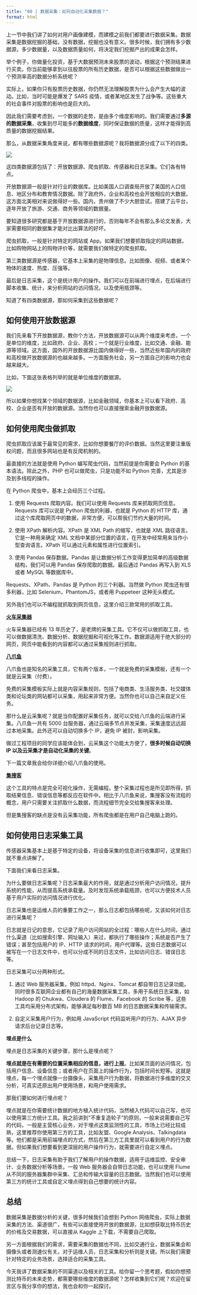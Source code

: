 ```yaml
---
title: "08 | 数据采集：如何自动化采集数据？"
format: html
---
```


上一节中我们讲了如何对用户画像建模，而建模之前我们都要进行数据采集。数据采集是数据挖掘的基础，没有数据，挖掘也没有意义。很多时候，我们拥有多少数据源，多少数据量，以及数据质量如何，将决定我们挖掘产出的成果会怎样。

举个例子，你做量化投资，基于大数据预测未来股票的波动，根据这个预测结果进行买卖。你当前能够拿到以往股票的所有历史数据，是否可以根据这些数据做出一个预测率高的数据分析系统呢？

实际上，如果你只有股票历史数据，你仍然无法理解股票为什么会产生大幅的波动。比如，当时可能是爆发了 SARS 疫情，或者某地区发生了战争等。这些重大的社会事件对股票的影响也是巨大的。

因此我们需要考虑到，一个数据的走势，是由多个维度影响的。我们需要通过**多源的数据采集**，收集到尽可能多的**数据维度**，同时保证数据的质量，这样才能得到高质量的数据挖掘结果。

那么，从数据采集角度来说，都有哪些数据源呢？我将数据源分成了以下的四类。

![](https://static001.geekbang.org/resource/image/2e/7e/2e26981a785f7a6e2523f052cd38277e.jpg?wh=2183*1545)

这四类数据源包括了：开放数据源、爬虫抓取、传感器和日志采集。它们各有特点。

开放数据源一般是针对行业的数据库。比如美国人口调查局开放了美国的人口信息、地区分布和教育情况数据。除了政府外，企业和高校也会开放相应的大数据，这方面北美相对来说做得好一些。国内，贵州做了不少大胆尝试，搭建了云平台，逐年开放了旅游、交通、商务等领域的数据量。

要知道很多研究都是基于开放数据源进行的，否则每年不会有那么多论文发表，大家需要相同的数据集才能对比出算法的好坏。

爬虫抓取，一般是针对特定的网站或 App。如果我们想要抓取指定的网站数据，比如购物网站上的购物评价等，就需要我们做特定的爬虫抓取。

第三类数据源是传感器，它基本上采集的是物理信息。比如图像、视频、或者某个物体的速度、热度、压强等。

最后是日志采集，这个是统计用户的操作。我们可以在前端进行埋点，在后端进行脚本收集、统计，来分析网站的访问情况，以及使用瓶颈等。

知道了有四类数据源，那如何采集到这些数据呢？

## **如何使用开放数据源**

我们先来看下开放数据源，教你个方法，开放数据源可以从两个维度来考虑，一个是单位的维度，比如政府、企业、高校；一个就是行业维度，比如交通、金融、能源等领域。这方面，国外的开放数据源比国内做得好一些，当然近些年国内的政府和高校做开放数据源的也越来越多。一方面服务社会，另一方面自己的影响力也会越来越大。

比如，下面这张表格列举的就是单位维度的数据源。

![](https://static001.geekbang.org/resource/image/da/03/da6c227cf944dcd740e23ad833c85203.jpg?wh=643*905)

所以如果你想找某个领域的数据源，比如金融领域，你基本上可以看下政府、高校、企业是否有开放的数据源。当然你也可以直接搜索金融开放数据源。

## **如何使用爬虫做抓取**

爬虫抓取应该属于最常见的需求，比如你想要餐厅的评价数据。当然这里要注重版权问题，而且很多网站也是有反爬机制的。

最直接的方法就是使用 Python 编写爬虫代码，当然前提是你需要会 Python 的基本语法。除此之外，PHP 也可以做爬虫，只是功能不如 Python 完善，尤其是涉及到多线程的操作。

在 Python 爬虫中，基本上会经历三个过程。

1.  使用 Requests 爬取内容。我们可以使用 Requests 库来抓取网页信息。Requests 库可以说是 Python 爬虫的利器，也就是 Python 的 HTTP 库，通过这个库爬取网页中的数据，非常方便，可以帮我们节约大量的时间。

2.  使用 XPath 解析内容。XPath 是 XML Path 的缩写，也就是 XML 路径语言。它是一种用来确定 XML 文档中某部分位置的语言，在开发中经常用来当作小型查询语言。XPath 可以通过元素和属性进行位置索引。

3.  使用 Pandas 保存数据。Pandas 是让数据分析工作变得更加简单的高级数据结构，我们可以用 Pandas 保存爬取的数据。最后通过 Pandas 再写入到 XLS 或者 MySQL 等数据库中。

Requests、XPath、Pandas 是 Python 的三个利器。当然做 Python 爬虫还有很多利器，比如 Selenium，PhantomJS，或者用 Puppeteer 这种无头模式。

另外我们也可以不编程就抓取到网页信息，这里介绍三款常用的抓取工具。

[**火车采集器**](http://www.locoy.com/)

火车采集器已经有 13 年历史了，是老牌的采集工具。它不仅可以做抓取工具，也可以做数据清洗、数据分析、数据挖掘和可视化等工作。数据源适用于绝大部分的网页，网页中能看到的内容都可以通过采集规则进行抓取。

[**八爪鱼**](http://www.bazhuayu.com/)

八爪鱼也是知名的采集工具，它有两个版本，一个就是免费的采集模板，还有一个就是云采集（付费）。

免费的采集模板实际上就是内容采集规则，包括了电商类、生活服务类、社交媒体类和论坛类的网站都可以采集，用起来非常方便。当然你也可以自己来自定义任务。

那什么是云采集呢？就是当你配置好采集任务，就可以交给八爪鱼的云端进行采集。八爪鱼一共有 5000 台服务器，通过云端多节点并发采集，采集速度远远超过本地采集。此外还可以自动切换多个 IP，避免 IP 被封，影响采集。

做过工程项目的同学应该能体会到，云采集这个功能太方便了，**很多时候自动切换 IP 以及云采集才是自动化采集的关键**。

下一篇文章我会给你详细介绍八爪鱼的使用。

[**集搜客**](http://www.gooseeker.com/)

这个工具的特点是完全可视化操作，无需编程。整个采集过程也是所见即所得，抓取结果信息、错误信息等都反应在软件中。相比于八爪鱼来说，集搜客没有流程的概念，用户只需要关注抓取什么数据，而流程细节完全交给集搜客来处理。

但是集搜客的缺点是没有云采集功能，所有爬虫都是在用户自己电脑上跑的。

## **如何使用日志采集工具**

传感器采集基本上是基于特定的设备，将设备采集的信息进行收集即可，这里我们就不重点讲解了。

下面我们来看日志采集。

为什么要做日志采集呢？日志采集最大的作用，就是通过分析用户访问情况，提升系统的性能，从而提高系统承载量。及时发现系统承载瓶颈，也可以方便技术人员基于用户实际的访问情况进行优化。

日志采集也是运维人员的重要工作之一，那么日志都包括哪些呢，又该如何对日志进行采集呢？

日志就是日记的意思，它记录了用户访问网站的全过程：哪些人在什么时间，通过什么渠道（比如搜索引擎、网址输入）来过，都执行了哪些操作；系统是否产生了错误；甚至包括用户的 IP、HTTP 请求的时间，用户代理等。这些日志数据可以被写在一个日志文件中，也可以分成不同的日志文件，比如访问日志、错误日志等。

日志采集可以分两种形式。

1.  通过 Web 服务器采集，例如 httpd、Nginx、Tomcat 都自带日志记录功能。同时很多互联网企业都有自己的海量数据采集工具，多用于系统日志采集，如 Hadoop 的 Chukwa、Cloudera 的 Flume、Facebook 的 Scribe 等，这些工具均采用分布式架构，能够满足每秒数百 MB 的日志数据采集和传输需求。

2.  自定义采集用户行为，例如用 JavaScript 代码监听用户的行为、AJAX 异步请求后台记录日志等。

**埋点是什么**

埋点是日志采集的关键步骤，那什么是埋点呢？

**埋点就是在有需要的位置采集相应的信息，进行上报**。比如某页面的访问情况，包括用户信息、设备信息；或者用户在页面上的操作行为，包括时间长短等。这就是埋点，每一个埋点就像一台摄像头，采集用户行为数据，将数据进行多维度的交叉分析，可真实还原出用户使用场景，和用户使用需求。

那我们要如何进行埋点呢？

埋点就是在你需要统计数据的地方植入统计代码，当然植入代码可以自己写，也可以使用第三方统计工具。我之前讲到“不重复造轮子”的原则，一般来说需要自己写的代码，一般是主营核心业务，对于埋点这类监测性的工具，市场上已经比较成熟，这里推荐你使用第三方的工具，比如友盟、Google Analysis、Talkingdata 等。他们都是采用前端埋点的方式，然后在第三方工具里就可以看到用户的行为数据。但如果我们想要看到更深层的用户操作行为，就需要进行自定义埋点。

总结一下，日志采集有助于我们了解用户的操作数据，适用于运维监控、安全审计、业务数据分析等场景。一般 Web 服务器会自带日志功能，也可以使用 Flume 从不同的服务器集群中采集、汇总和传输大容量的日志数据。当然我们也可以使用第三方的统计工具或自定义埋点得到自己想要的统计内容。

## **总结**

数据采集是数据分析的关键，很多时候我们会想到 Python 网络爬虫，实际上数据采集的方法、渠道很广，有些可以直接使用开放的数据源，比如想获取比特币历史的价格及交易数据，可以直接从 Kaggle 上下载，不需要自己爬取。

另一方面根据我们的需求，需要采集的数据也不同，比如交通行业，数据采集会和摄像头或者测速仪有关。对于运维人员，日志采集和分析则是关键。所以我们需要针对特定的业务场景，选择适合的采集工具。

今天我讲了数据采集的不同渠道以及相关的工具。给你留一个思考题，假如你想预测比特币的未来走势，都需要哪些维度的数据源呢？怎样收集到它们呢？欢迎在留言区与我分享你的想法，我也会和你一起探讨。
